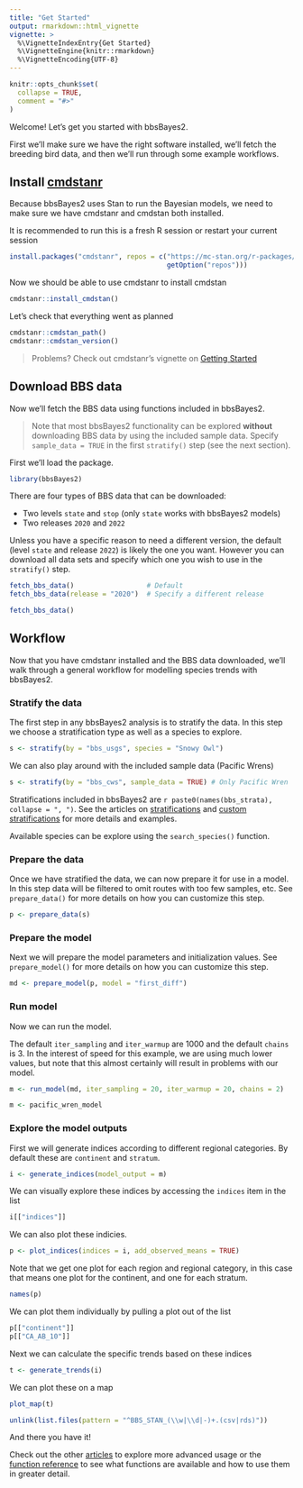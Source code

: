 ```yaml
---
title: "Get Started"
output: rmarkdown::html_vignette
vignette: >
  %\VignetteIndexEntry{Get Started}
  %\VignetteEngine{knitr::rmarkdown}
  %\VignetteEncoding{UTF-8}
---
```


```r
knitr::opts_chunk$set(
  collapse = TRUE,
  comment = "#>"
)
```

Welcome! Let's get you started with bbsBayes2.

First we'll make sure we have the right software installed, we'll fetch the 
breeding bird data, and then we'll run through some example workflows.



## Install [cmdstanr](https://mc-stan.org/cmdstanr/)

Because bbsBayes2 uses Stan to run the Bayesian models, we need to make
sure we have cmdstanr and cmdstan both installed.

It is recommended to run this is a fresh R session or restart your current
session
```r
install.packages("cmdstanr", repos = c("https://mc-stan.org/r-packages/", 
                                       getOption("repos")))
```

Now we should be able to use cmdstanr to install cmdstan
```r
cmdstanr::install_cmdstan()
```

Let's check that everything went as planned

```r
cmdstanr::cmdstan_path()
cmdstanr::cmdstan_version()
```


> Problems? Check out cmdstanr's vignette on 
> [Getting Started](https://mc-stan.org/cmdstanr/articles/cmdstanr.html)



## Download BBS data

Now we'll fetch the BBS data using functions included in bbsBayes2.

> Note that most bbsBayes2 functionality can be explored **without** downloading
> BBS data by using the included sample data. Specify `sample_data = TRUE`
> in the first `stratify()` step (see the next section). 

First we'll load the package.
```r
library(bbsBayes2)
```

There are four types of BBS data that can be downloaded:

- Two levels `state` and `stop` (only `state` works with bbsBayes2 models)
- Two releases `2020` and `2022`

Unless you have a specific reason to need a different version, the default 
(level `state` and release `2022`) is likely the one you want. However
you can download all data sets and specify which one you wish to use in the
`stratify()` step.

```r
fetch_bbs_data()                  # Default
fetch_bbs_data(release = "2020")  # Specify a different release
```


```r
fetch_bbs_data()
```

## Workflow

Now that you have cmdstanr installed and the BBS data downloaded, we'll walk
through a general workflow for modelling species trends with bbsBayes2.

### Stratify the data

The first step in any bbsBayes2 analysis is to stratify the data. 
In this step we choose a stratification type as well as a species to explore. 

```r
s <- stratify(by = "bbs_usgs", species = "Snowy Owl")
```

We can also play around with the included sample data (Pacific Wrens)
```r
s <- stratify(by = "bbs_cws", sample_data = TRUE) # Only Pacific Wren
```

Stratifications included in bbsBayes2 are 
`r paste0(names(bbs_strata), collapse = ", ")`. 
See the articles on
[stratifications](articles/stratification) and 
[custom stratifications](articles/custom_stratification) for more details and 
examples.

Available species can be explore using the `search_species()` function.

### Prepare the data

Once we have stratified the data, we can now prepare it for use in a model. 
In this step data will be filtered to omit routes with too few samples, etc.
See `prepare_data()` for more details on how you can customize this step.

```r
p <- prepare_data(s)
```

### Prepare the model

Next we will prepare the model parameters and initialization values.
See `prepare_model()` for more details on how you can customize this step.

```r
md <- prepare_model(p, model = "first_diff")
```


### Run model

Now we can run the model.

The default `iter_sampling` and `iter_warmup` are 1000 and the default `chains`
is 3. In the interest of speed for this example, we are using much lower values,
but note that this almost certainly will result in problems with our model.

```r
m <- run_model(md, iter_sampling = 20, iter_warmup = 20, chains = 2)
```

```r
m <- pacific_wren_model
```

### Explore the model outputs

First we will generate indices according to different regional categories.
By default these are `continent` and `stratum`. 

```r
i <- generate_indices(model_output = m)
```

We can visually explore these indices by accessing the `indices` item in the list

```r
i[["indices"]]
```

We can also plot these indicies. 

```r
p <- plot_indices(indices = i, add_observed_means = TRUE)
```

Note that we get one plot for each region and regional category, in this case
that means one plot for the continent, and one for each stratum.

```r
names(p)
```

We can plot them individually by pulling a plot out of the list

```r
p[["continent"]]
p[["CA_AB_10"]]
```

Next we can calculate the specific trends based on these indices

```r
t <- generate_trends(i)
```

We can plot these on a map

```r
plot_map(t)
```

```r
unlink(list.files(pattern = "^BBS_STAN_(\\w|\\d|-)+.(csv|rds)"))
```

And there you have it!

Check out the other [articles](/index.html) to explore more advanced usage or 
the [function reference](../reference/) to see what functions are available and 
how to use them in greater detail.

